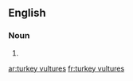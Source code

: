 ==English==

===Noun===
{{head|en}}

# {{plural of|turkey vulture}}

[[ar:turkey vultures]]
[[fr:turkey vultures]]